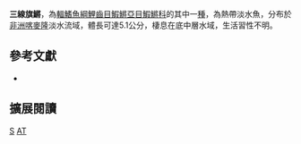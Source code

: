 {{Speciesbox 
| taxon = Aphyosemion trilineatus
| status = DD
| status_system = IUCN3.1
| authority =  [[Brüning|Brüning]], 1930
| synonyms = *''Fundulopanchax trilineatus,Brüning, 1930''
}}
'''三線旗鱂'''，為[[輻鰭魚綱|輻鰭魚綱]][[鯉齒目|鯉齒目]][[鰕鱂亞目|鰕鱂亞目]][[鰕鱂科|鰕鱂科]]的其中一[[種|種]]，為熱帶淡水魚，分布於[[非洲|非洲]][[喀麥隆|喀麥隆]]淡水流域，體長可達5.1公分，棲息在底中層水域，生活習性不明。
== 參考文獻 ==
*{{FishBase_species|genus=Aphyosemion|species=trilineatus|year=2014|month=7}}

== 擴展閱讀 ==
{{refbegin}}
{{wikispecies-inline|Aphyosemion trilineatus|三線旗鱂}}
{{refend}}
{{Taxonbar|from=Q8202598}}

[[Category:旗鱂屬|S]]
[[Category:IUCN红色名录数据缺乏物种|AT]]

{{魚類小作品}}